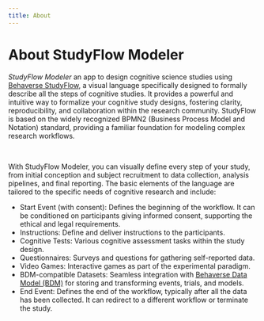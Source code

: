 ```yaml
---
title: About
---
```


<h1 className="m-8 mx-auto text-4xl font-extrabold text-red-800">About StudyFlow Modeler</h1>

*StudyFlow Modeler* an app to design cognitive science studies using [Behaverse StudyFlow](https://behaverse.org/data-model/reference/general/studyflow), a visual language specifically designed to formally describe all the steps of cognitive studies. It provides a powerful and intuitive way to formalize your cognitive study designs, fostering clarity, reproducibility, and collaboration within the research community. StudyFlow is based on the widely recognized BPMN2 (Business Process Model and Notation) standard, providing a familiar foundation for modeling complex research workflows.

<br />

With StudyFlow Modeler, you can visually define every step of your study, from initial conception and subject recruitment to data collection, analysis pipelines, and final reporting. The basic elements of the language are tailored to the specific needs of cognitive research and include:

- Start Event (with consent): Defines the beginning of the workflow. It can be conditioned on participants giving informed consent, supporting the ethical and legal requirements.
- Instructions: Define and deliver instructions to the participants.
- Cognitive Tests: Various cognitive assessment tasks within the study design.
- Questionnaires: Surveys and questions for gathering self-reported data.
- Video Games: Interactive games as part of the experimental paradigm.
- BDM-compatible Datasets: Seamless integration with [Behaverse Data Model (BDM)](https://behaverse.org/data-model) for storing and transforming events, trials, and models.
- End Event: Defines the end of the workflow, typically after all the data has been collected. It can redirect to a different workflow or terminate the study.
